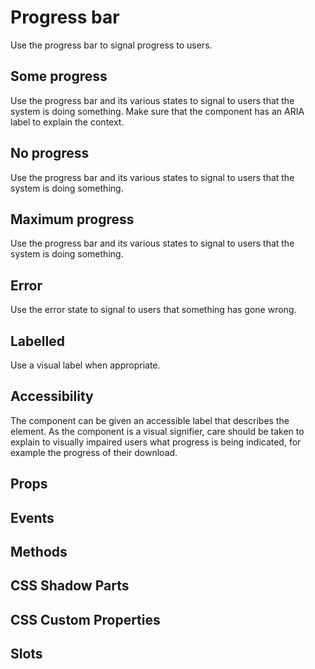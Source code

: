 # Progress bar
Use the progress bar to signal progress to users.

## Some progress
Use the progress bar and its various states to signal to users that the system is doing something. Make sure that the component has an ARIA label to explain the context.

## No progress
Use the progress bar and its various states to signal to users that the system is doing something.

## Maximum progress
Use the progress bar and its various states to signal to users that the system is doing something.

## Error
Use the error state to signal to users that something has gone wrong.

## Labelled
Use a visual label when appropriate.

## Accessibility
The component can be given an accessible label that describes the element. As the component is a visual signifier, care should be taken to explain to visually impaired users what progress is being indicated, for example the progress of their download.

## Props


<Props />

## Events


<Events />

## Methods


<Methods />

## CSS Shadow Parts


<Parts />

## CSS Custom Properties


<CustomProps />

## Slots


<Slots />
